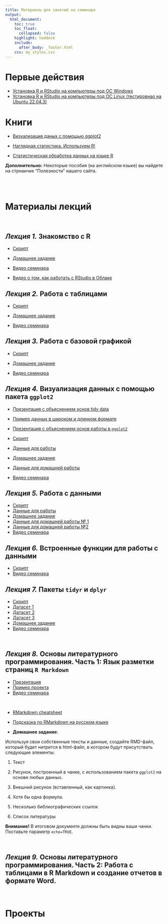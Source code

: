 ```yaml
---
title: Материалы для занятий на семинаре
output:
  html_document:
    toc: true
    toc_float:
      collapsed: false
    highlight: haddock
    include:
      after_body: _footer.html
    css: my_styles.css
---
```


# **Первые действия**
- [Установка R и RStudio на компьютеры под OC Windows](Intro_to_R_first_steps.html)
- [Установка R и RStudio на компьютеры под OC Linux (тестировнао на Ubuntu 22.04.3)](https://drive.google.com/file/d/1AjBSoWZ3DmXt-7Rv88jfCbQNm1M1aEmM/view?usp=sharing)


# **Книги**

- [Визуализация даных с помощью ggplot2](https://drive.google.com/file/d/1lGfc0yjIYHBYst5HYuNBiSuQ9I-kXoZ5/view?usp=sharing) 

- [Наглядная статистика. Используем R!](https://drive.google.com/file/d/1HD2X36Lfy9hiIaBTzhQ57EsToLh2ShG7/view?usp=drive_link)

- [Статистическая обработка данных на языке R](https://drive.google.com/file/d/1GVYorXdbCyx5ypy1cZ_rIhBf4dR_xR_2/view?usp=drive_link)

**Дополнительно:** Некоторые пособия (на английском языке) вы найдете на стрнаичке "Полезности" нашего сайта.

<br>
<br>

# **Материалы лекций**
<br>

## *Лекция 1.* Знакомство с R 

- [Скрипт](https://drive.google.com/file/d/14utYHyblQ3R-12m6XFbKO9tKAOG6F1tD/view?usp=drive_link)

- [Домашнее задание](https://docs.google.com/document/d/1e9xi5rzaFdD_qoZ0U1O4greW9TuruF4M/edit?usp=drive_link&ouid=104073765878946580320&rtpof=true&sd=true)

- [Видео семинара](https://drive.google.com/file/d/15uYiayOunjzZNuo3I95HG6k63x3MHllf/view?usp=drive_link)

- [Видео о том, как работать с RStudio в Облаке](https://drive.google.com/file/d/1EbJvC8YtZISA_vS4JET0yV5oqzeBFTUe/view?usp=drive_link)


## *Лекция 2.* Работа с таблицами

- [Скрипт](https://drive.google.com/file/d/1sbENZKPvbNUxI4gX-vw4kDZFvKHszR4r/view?usp=drive_link)

- [Домашнее задание](https://docs.google.com/document/d/1SQvzqIxSQ27gjA-_q0SqO0duyaT2nFOl/edit?usp=drive_link&ouid=104073765878946580320&rtpof=true&sd=true)

- [Видео семинара](https://drive.google.com/file/d/11xTvPoJdTQ1fWdAWmsK_GAdBWSDNDTPY/view?usp=drive_link)


## *Лекция 3.* Работа с базовой графикой

- [Скрипт](https://drive.google.com/file/d/1umsAQh_bmEme3nRjDFNsscnLVPILl2BD/view?usp=drive_link)

- [Домашнее задание](https://docs.google.com/document/d/1Bnb6Cd25O3HxrTE1YXVky1stsDZ7mwvU/edit?usp=drive_link&ouid=104073765878946580320&rtpof=true&sd=true)


- [Видео семинара](https://drive.google.com/file/d/1yzgzbfV7C5LjHf9ZcW1vWA8RyfFK_qCv/view?usp=drive_link)



## *Лекция 4.* Визуализация данных с помощью пакета `ggplot2`

- [Презентация с объяснением основ tidy data](Pres_tidy_data.html)

- [Пример данных в широком и длинном формате](data/Birds_count_example.xlsx)



- [Презентация с объяснением основ работы в `ggplot2`](Pres_intro_ggplot.html)
- [Скрипт](intro_ggplot.R)
- [Данные для работы](data/fev.xls)

- [Домашнее задание](Home_Work_ggplot.html)
- [Данные для домашней работы](data/hydrology_2022.xls)


- [Видео семинара](https://drive.google.com/file/d/16iEdmxlrEZvNKceSoJSFFhPYvBUkb9w8/view?usp=drive_link)

<!-- - [Скрипт с решением для домашнего задания по `ggplot`](Home_Work_ggplot_Solution.R) -->

## *Лекция 5.* Работа с данными

- [Скрипт](https://drive.google.com/file/d/1m4JmZ08WerFwTjz9SffdLGV7wot4ja6n/view?usp=drive_link)
- [Данные для работы](https://drive.google.com/file/d/1LHik6QsUSfSvjCvXrVjsOLAa-oAx5m1u/view?usp=drive_link)
- [Домашнее задание](https://docs.google.com/document/d/1LS5IpHuRJ7fVXKS7ryaf53ZF4EsnLwAF/edit?usp=drive_link&ouid=104073765878946580320&rtpof=true&sd=true)
- [Данные для домашней работы № 1](https://drive.google.com/file/d/1qFY5BnUChUevet9sX4ggSKu9sPy_za0d/view?usp=drive_link)
- [Данные для домашней работы №2](https://docs.google.com/document/d/1LS5IpHuRJ7fVXKS7ryaf53ZF4EsnLwAF/edit?usp=drive_link&ouid=104073765878946580320&rtpof=true&sd=true)
- [Видео семинара](https://drive.google.com/file/d/1GkSGB3yLR0meEyQgUfBMXPc-UFXLw3Vm/view?usp=drive_link)


## *Лекция 6.* Встроенные функции для работы с данными

- [Скрипт](https://drive.google.com/file/d/1eCvxEE89uqMvccfCLPdcEBL0r9MGnkQf/view?usp=drive_link)
- [Видео семинара](https://drive.google.com/file/d/10m1Ab_QRNG4ZXcXzhWHHhO1qjD9w1sOc/view?usp=drive_link)
<br>
<!-- - [Домашнее задание]() -->


## *Лекция 7.* Пакеты `tidyr` и `dplyr`
- [Скрипт](https://drive.google.com/file/d/1igUuD4_rWM_cuyy2PZCszrjjITitPHcV/view?usp=drive_link)
- [Датасет 1](https://drive.google.com/file/d/1rEZzoh_7QFDgNzXFPUSqJZo-3cwfwUQ-/view?usp=drive_link)
- [Датасет 2](https://drive.google.com/file/d/12BqJZhSt7TzhamvqbG3TUG2Fi8KDA3_P/view?usp=drive_link)
- [Датасет 3](https://drive.google.com/file/d/1WAONxm4E6ExU3Xr2C1qg1016UPMfILr_/view?usp=drive_link)
- [Домашнее задание](https://docs.google.com/document/d/1wyodCuBz0cm-Rl8dEjeCZOHxTOD1zWUW/edit?usp=drive_link&ouid=104073765878946580320&rtpof=true&sd=true)
- [Видео семинара](https://drive.google.com/file/d/1WOR68cFeA4kUKLCW2j77y8YmKe11EYzk/view?usp=drive_link)


<br>


## *Лекция 8.* Основы литературного программирования. Часть 1: Язык разметки страниц `R Markdown`

- [Презентация](Pres_literature_programming_theory.html)
- [Пример проекта](RMD_Project_example.zip)
- [Видео семинара](https://drive.google.com/file/d/17aijCo_K4L-b06YXV8iBPyLMTekn5RaN/view?usp=drive_link)

<br>

- [RMarkdown cheatsheet](https:/www.rstudio.com/wp-content/uploads/2015/02/rmarkdown-cheatsheet.pdf)
- [Подсказка по RMarkdown на русском языке](rmarkdown-cheatsheet_rus.pdf)

- **Домашнее задание**: 

Используя свои собственные тексты и данные, создайте RMD-файл, который будет нитрится в html-файл,  в котором будут присутствать следующие элементы:

1. Текст

2. Рисунок, построенный в чанке, с использованием пакета `ggplot2` на основе любых данных.

3. Внешний рисунок (вставленный, как картинка).

4. Хотя бы одна формула.

5. Несколько библиографических ссылок

6. Список литературы

**Внимание!** В итоговом документе должны быть видны ваши чанки. Поставьте параметр `echo=TRUE`.

<br>

## *Лекция 9.* Основы литературного программирования. Часть 2: Работа с таблицами в R Markdown и создание отчетов в формате Word.

<br>
<!-- - [Скрипт]() -->
<!-- - [Домашнее задание]() -->

# **Проекты** 





